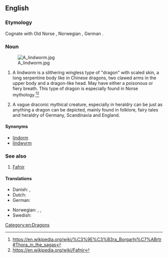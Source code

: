 ==English==
{{wikipedia}}

===Etymology===
Cognate with Old Norse {{m|non|linnormr||constrictor snake}}, Norwegian {{m|no|lindorm||serpent}}, German {{m|de|Lindwurm||dragon}}.

===Noun===
{{en-noun}}

[[File:A lindworm.jpg|thumb]]

# {{lb|en|mythology}} A lindworm is a slithering wingless type of "dragon" with scaled skin, a long serpentine body like in Chinese dragons, two clawed arms in the upper body and a dragon-like head. May have either a poisonous or fiery breath. This type of dragon is especially found in Norse mythology.<ref>https://en.wikipedia.org/wiki/%C3%9E%C3%B3ra_Borgarhj%C7%ABrtr#Thora_in_the_sagas</ref><ref>https://en.wikipedia.org/wiki/Fafnir</ref>
# {{lb|en|folklore and heraldry}} A vague draconic mythical creature, especially in heraldry can be just as anything a dragon can be depicted, mainly found in folklore, fairy tales and heraldry of Germany, Scandinavia and England.

====Synonyms====
* [[lindorm]]
* [[lindwyrm]]

===See also===
# [[Fafnir]]

====Translations====
{{trans-top|a wingless bipedal dragon}}
* Danish: {{t|da|lindorm}}, {{t|da|søslange}}
* Dutch: {{t+|nl|lintworm}}
* German: {{t+|de|Lindwurm|m}}
{{trans-mid}}
* Norwegian: {{t|no|linnorm}}, {{t|no|lindorm}}, {{t|no|sjøslanger}}
* Swedish: {{t+|sv|lindorm}}
{{trans-bottom}}

{{trans-top|any draconic creature}}
{{trans-mid}}
{{trans-bottom}}

[[Category:en:Dragons]]